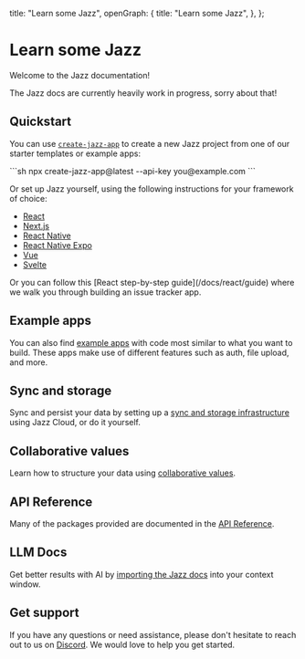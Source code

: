 
  title: "Learn some Jazz",
  openGraph: {
    title: "Learn some Jazz",
  },
};

# Learn some <span className="sr-only">Jazz</span> <JazzLogo className="h-[41px] -ml-0.5 -mt-[3px] inline" />

Welcome to the Jazz documentation!

The Jazz docs are currently heavily work in progress, sorry about that!

## Quickstart

You can use [`create-jazz-app`](/docs/tools/create-jazz-app) to create a new Jazz project from one of our starter templates or example apps:

<CodeGroup>
```sh
npx create-jazz-app@latest --api-key you@example.com
```
</CodeGroup>

Or set up Jazz yourself, using the following instructions for your framework of choice:

- [React](/docs/react/project-setup)
- [Next.js](/docs/react/project-setup#nextjs)
- [React Native](/docs/react-native/project-setup)
- [React Native Expo](/docs/react-native-expo/project-setup)
- [Vue](/docs/vue/project-setup)
- [Svelte](/docs/svelte/project-setup)

<ContentByFramework framework="react">
  Or you can follow this [React step-by-step guide](/docs/react/guide) where we walk you through building an issue tracker app.
</ContentByFramework>

## Example apps

You can also find [example apps](/examples) with code most similar to what you want to build. These apps
make use of different features such as auth, file upload, and more.

## Sync and storage

Sync and persist your data by setting up a [sync and storage infrastructure](/docs/sync-and-storage) using Jazz Cloud, or do it yourself.

## Collaborative values

Learn how to structure your data using [collaborative values](/docs/schemas/covalues).

## API Reference

Many of the packages provided are documented in the [API Reference](/api-reference).

## LLM Docs

Get better results with AI by [importing the Jazz docs](/docs/ai-tools) into your context window.

## Get support

If you have any questions or need assistance, please don't hesitate to reach out to us on [Discord](https://discord.gg/utDMjHYg42).
We would love to help you get started.
